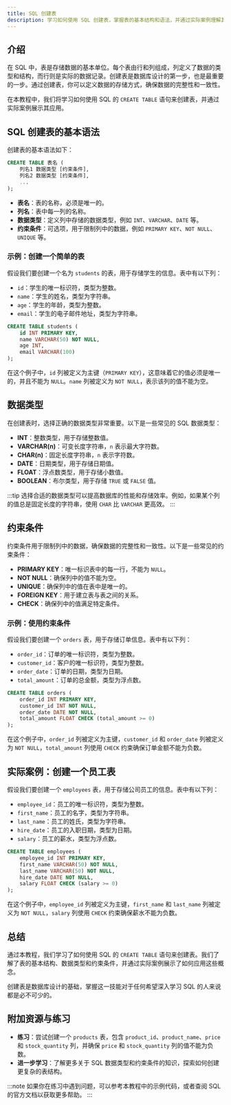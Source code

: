 ```yaml
---
title: SQL 创建表
description: 学习如何使用 SQL 创建表，掌握表的基本结构和语法，并通过实际案例理解其应用场景。
---
```


## 介绍

在 SQL 中，表是存储数据的基本单位。每个表由行和列组成，列定义了数据的类型和结构，而行则是实际的数据记录。创建表是数据库设计的第一步，也是最重要的一步。通过创建表，你可以定义数据的存储方式，确保数据的完整性和一致性。

在本教程中，我们将学习如何使用 SQL 的 `CREATE TABLE` 语句来创建表，并通过实际案例展示其应用。

## SQL 创建表的基本语法

创建表的基本语法如下：

```sql
CREATE TABLE 表名 (
    列名1 数据类型 [约束条件],
    列名2 数据类型 [约束条件],
    ...
);
```

- **表名**：表的名称，必须是唯一的。
- **列名**：表中每一列的名称。
- **数据类型**：定义列中存储的数据类型，例如 `INT`、`VARCHAR`、`DATE` 等。
- **约束条件**：可选项，用于限制列中的数据，例如 `PRIMARY KEY`、`NOT NULL`、`UNIQUE` 等。

### 示例：创建一个简单的表

假设我们要创建一个名为 `students` 的表，用于存储学生的信息。表中有以下列：

- `id`：学生的唯一标识符，类型为整数。
- `name`：学生的姓名，类型为字符串。
- `age`：学生的年龄，类型为整数。
- `email`：学生的电子邮件地址，类型为字符串。

```sql
CREATE TABLE students (
    id INT PRIMARY KEY,
    name VARCHAR(50) NOT NULL,
    age INT,
    email VARCHAR(100)
);
```

在这个例子中，`id` 列被定义为主键（`PRIMARY KEY`），这意味着它的值必须是唯一的，并且不能为 `NULL`。`name` 列被定义为 `NOT NULL`，表示该列的值不能为空。

## 数据类型

在创建表时，选择正确的数据类型非常重要。以下是一些常见的 SQL 数据类型：

- **INT**：整数类型，用于存储整数值。
- **VARCHAR(n)**：可变长度字符串，`n` 表示最大字符数。
- **CHAR(n)**：固定长度字符串，`n` 表示字符数。
- **DATE**：日期类型，用于存储日期值。
- **FLOAT**：浮点数类型，用于存储小数值。
- **BOOLEAN**：布尔类型，用于存储 `TRUE` 或 `FALSE` 值。

:::tip
选择合适的数据类型可以提高数据库的性能和存储效率。例如，如果某个列的值总是固定长度的字符串，使用 `CHAR` 比 `VARCHAR` 更高效。
:::

## 约束条件

约束条件用于限制列中的数据，确保数据的完整性和一致性。以下是一些常见的约束条件：

- **PRIMARY KEY**：唯一标识表中的每一行，不能为 `NULL`。
- **NOT NULL**：确保列中的值不能为空。
- **UNIQUE**：确保列中的值在表中是唯一的。
- **FOREIGN KEY**：用于建立表与表之间的关系。
- **CHECK**：确保列中的值满足特定条件。

### 示例：使用约束条件

假设我们要创建一个 `orders` 表，用于存储订单信息。表中有以下列：

- `order_id`：订单的唯一标识符，类型为整数。
- `customer_id`：客户的唯一标识符，类型为整数。
- `order_date`：订单的日期，类型为日期。
- `total_amount`：订单的总金额，类型为浮点数。

```sql
CREATE TABLE orders (
    order_id INT PRIMARY KEY,
    customer_id INT NOT NULL,
    order_date DATE NOT NULL,
    total_amount FLOAT CHECK (total_amount >= 0)
);
```

在这个例子中，`order_id` 列被定义为主键，`customer_id` 和 `order_date` 列被定义为 `NOT NULL`，`total_amount` 列使用 `CHECK` 约束确保订单金额不能为负数。

## 实际案例：创建一个员工表

假设我们要创建一个 `employees` 表，用于存储公司员工的信息。表中有以下列：

- `employee_id`：员工的唯一标识符，类型为整数。
- `first_name`：员工的名字，类型为字符串。
- `last_name`：员工的姓氏，类型为字符串。
- `hire_date`：员工的入职日期，类型为日期。
- `salary`：员工的薪水，类型为浮点数。

```sql
CREATE TABLE employees (
    employee_id INT PRIMARY KEY,
    first_name VARCHAR(50) NOT NULL,
    last_name VARCHAR(50) NOT NULL,
    hire_date DATE NOT NULL,
    salary FLOAT CHECK (salary >= 0)
);
```

在这个例子中，`employee_id` 列被定义为主键，`first_name` 和 `last_name` 列被定义为 `NOT NULL`，`salary` 列使用 `CHECK` 约束确保薪水不能为负数。

## 总结

通过本教程，我们学习了如何使用 SQL 的 `CREATE TABLE` 语句来创建表。我们了解了表的基本结构、数据类型和约束条件，并通过实际案例展示了如何应用这些概念。

创建表是数据库设计的基础，掌握这一技能对于任何希望深入学习 SQL 的人来说都是必不可少的。

## 附加资源与练习

- **练习**：尝试创建一个 `products` 表，包含 `product_id`、`product_name`、`price` 和 `stock_quantity` 列，并确保 `price` 和 `stock_quantity` 列的值不能为负数。
- **进一步学习**：了解更多关于 SQL 数据类型和约束条件的知识，探索如何创建更复杂的表结构。

:::note
如果你在练习中遇到问题，可以参考本教程中的示例代码，或者查阅 SQL 的官方文档以获取更多帮助。
:::